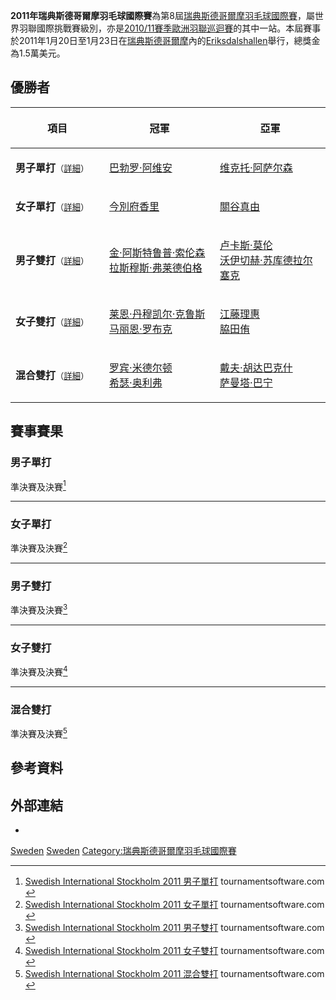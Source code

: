 {{noteTA|G1=Badminton}}
{{infobox badminton event
|name           = 2011年瑞典斯德哥爾摩羽毛球國際賽
|image          = 
|size           = 
|caption        =
|dates          = 2011年1月20日－1月23日
|number_edition = 第8屆
|level          = 4A
|prize_money    = 1.5萬美元
|location       = {{SWE}}[[斯德哥爾摩|斯德哥爾摩]]
|venue          = [[Eriksdalshallen|Eriksdalshallen]]
|previous       = 2010年瑞典斯德哥爾摩羽毛球國際賽 
|next           = 2012年瑞典斯德哥爾摩羽毛球國際賽
}}
'''2011年瑞典斯德哥爾摩羽毛球國際賽'''為第8屆[[瑞典斯德哥爾摩羽毛球國際賽|瑞典斯德哥爾摩羽毛球國際賽]]，屬世界羽聯國際挑戰賽級別，亦是[[2010/11賽季歐洲羽聯巡迴賽|2010/11賽季歐洲羽聯巡迴賽]]的其中一站。本屆賽事於2011年1月20日至1月23日在[[瑞典|瑞典]][[斯德哥爾摩|斯德哥爾摩]]內的[[Eriksdalshallen|Eriksdalshallen]]舉行，總獎金為1.5萬美元。

== 優勝者 ==
{| class=wikitable style="font-size:small"
!width="200"|項目
!width="250"|冠軍
!width="250"|亞軍
|-
|'''男子單打'''<small>（[[#男子單打|詳細]]）</small>
|{{flagicon|ESP}} [[巴勃罗·阿维安|巴勃罗·阿维安]]
|{{flagicon|DEN}} [[维克托·阿萨尔森|维克托·阿萨尔森]]
|-
|'''女子單打'''<small>（[[#女子單打|詳細]]）</small>
|{{flagicon|JPN}} [[今別府香里|今別府香里]]
|{{flagicon|JPN}} [[關谷真由|關谷真由]]
|-
|'''男子雙打'''<small>（[[#男子雙打|詳細]]）</small>
|{{flagicon|DEN}} [[金·阿斯特鲁普·索伦森|金·阿斯特鲁普·索伦森]]<br/>{{flagicon|DEN}} [[拉斯穆斯·弗莱德伯格|拉斯穆斯·弗莱德伯格]]
|{{flagicon|POL}} [[卢卡斯·莫伦|卢卡斯·莫伦]]<br/>{{flagicon|POL}} [[沃伊切赫·苏库德拉尔塞克|沃伊切赫·苏库德拉尔塞克]]
|-
|'''女子雙打'''<small>（[[#女子雙打|詳細]]）</small>
|{{flagicon|DEN}} [[莱恩·丹穆凯尔·克鲁斯|莱恩·丹穆凯尔·克鲁斯]]<br/>{{flagicon|DEN}} [[马丽恩·罗布克|马丽恩·罗布克]]
|{{flagicon|JPN}} [[江藤理惠|江藤理惠]]<br/>{{flagicon|JPN}} [[脇田侑|脇田侑]]
|-
|'''混合雙打'''<small>（[[#混合雙打|詳細]]）</small>
|{{flagicon|ENG}} [[罗宾·米德尔顿|罗宾·米德尔顿]]<br/>{{flagicon|ENG}} [[希瑟·奥利弗|希瑟·奥利弗]]
|{{flagicon|NED}} [[戴夫·胡达巴克什|戴夫·胡达巴克什]]<br/>{{flagicon|NED}} [[萨曼塔·巴宁|萨曼塔·巴宁]]
|}

== 賽事賽果 ==
=== 男子單打 ===
;準決賽及決賽<ref name="MS">[http://bwf.tournamentsoftware.com/sport/draw.aspx?id=3DE97B42-BB18-41A9-A1BB-626FE6EDFA99&draw=2 Swedish International Stockholm 2011 男子單打] tournamentsoftware.com {{en}}</ref>
{{4TeamBracket-Tennis3-v2
| team-width=200
| RD1-seed1=1
| RD1-team1={{flagicon|NED}} [[方發財|方發財]]
| RD1-score1-1=19
| RD1-score1-2='''21
| RD1-score1-3=18
| RD1-seed2=3
| RD1-team2='''{{flagicon|ESP}} [[巴勃罗·阿维安|巴勃罗·阿维安]]
| RD1-score2-1='''21
| RD1-score2-2=19
| RD1-score2-3='''21

| RD1-seed3=
| RD1-team3='''{{flagicon|DEN}} [[维克托·阿萨尔森|维克托·阿萨尔森]]
| RD1-score3-1='''21
| RD1-score3-2='''21
| RD1-score3-3=
| RD1-seed4=2
| RD1-team4={{flagicon|LTU}} [[凯斯图蒂斯·纳维茨卡斯|凯斯图蒂斯·纳维茨卡斯]]
| RD1-score4-1=13
| RD1-score4-2=14
| RD1-score4-3=

| RD2-seed1=3
| RD2-team1='''{{flagicon|ESP}} [[巴勃罗·阿维安|巴勃罗·阿维安]]
| RD2-score1-1='''21
| RD2-score1-2='''21
| RD2-score1-3=
| RD2-seed2=
| RD2-team2={{flagicon|DEN}} [[维克托·阿萨尔森|维克托·阿萨尔森]]
| RD2-score2-1=19
| RD2-score2-2=6
| RD2-score2-3=
}}
----

=== 女子單打 ===
;準決賽及決賽<ref name="WS">[http://bwf.tournamentsoftware.com/sport/draw.aspx?id=3DE97B42-BB18-41A9-A1BB-626FE6EDFA99&draw=4 Swedish International Stockholm 2011 女子單打] tournamentsoftware.com {{en}}</ref>
{{4TeamBracket-Tennis3-v2
| team-width=200
| RD1-seed1=Q
| RD1-team1='''{{flagicon|JPN}} [[關谷真由|關谷真由]]
| RD1-score1-1='''21
| RD1-score1-2='''21
| RD1-score1-3=
| RD1-seed2=3
| RD1-team2={{flagicon|SCO}} [[苏珊·埃格尔斯达芙|苏珊·埃格尔斯达芙]]
| RD1-score2-1=6
| RD1-score2-2=15
| RD1-score2-3=

| RD1-seed3=
| RD1-team3='''{{flagicon|JPN}} [[今別府香里|今別府香里]]
| RD1-score3-1=19
| RD1-score3-2='''21
| RD1-score3-3='''21
| RD1-seed4=
| RD1-team4={{flagicon|ESP}} [[卡罗列娜·马琳|卡罗列娜·马琳]]
| RD1-score4-1='''21
| RD1-score4-2=16
| RD1-score4-3=8

| RD2-seed1=Q
| RD2-team1={{flagicon|JPN}} [[關谷真由|關谷真由]]
| RD2-score1-1='''21
| RD2-score1-2=20
| RD2-score1-3=16
| RD2-seed2=
| RD2-team2='''{{flagicon|JPN}} [[今別府香里|今別府香里]]
| RD2-score2-1=13
| RD2-score2-2='''22
| RD2-score2-3='''21
}}
----

=== 男子雙打 ===
;準決賽及決賽<ref name="MD">[http://bwf.tournamentsoftware.com/sport/draw.aspx?id=3DE97B42-BB18-41A9-A1BB-626FE6EDFA99&draw=6 Swedish International Stockholm 2011 男子雙打] tournamentsoftware.com {{en}}</ref>
{{4TeamBracket-Tennis3-v2
| team-width=200
| RD1-seed1=
| RD1-team1={{flagicon|INA}} [[Andi_Hartono_Tandaputra|Andi Hartono Tandaputra]]<br/> {{flagicon|EST}} [[Gert_Kunka|Gert Kunka]]
| RD1-score1-1=18
| RD1-score1-2=16
| RD1-score1-3=
| RD1-seed2=
| RD1-team2='''{{flagicon|DEN}} [[金·阿斯特鲁普·索伦森|金·阿斯特鲁普·索伦森]]<br/> {{flagicon|DEN}} [[拉斯穆斯·弗莱德伯格|拉斯穆斯·弗莱德伯格]]
| RD1-score2-1='''21
| RD1-score2-2='''21
| RD1-score2-3=

| RD1-seed3=
| RD1-team3={{flagicon|DEN}} [[Mats_Bue|Mats Bue]]<br/> {{flagicon|DEN}} [[安德斯·斯考劳普·拉斯姆森|安德斯·斯考劳普·拉斯姆森]]
| RD1-score3-1=15
| RD1-score3-2='''21
| RD1-score3-3=20
| RD1-seed4=
| RD1-team4='''{{flagicon|POL}} [[卢卡斯·莫伦|卢卡斯·莫伦]]<br/> {{flagicon|POL}} [[沃伊切赫·苏库德拉尔塞克|沃伊切赫·苏库德拉尔塞克]]
| RD1-score4-1='''21
| RD1-score4-2=11
| RD1-score4-3='''22

| RD2-seed1=
| RD2-team1='''{{flagicon|DEN}} [[金·阿斯特鲁普·索伦森|金·阿斯特鲁普·索伦森]]<br/> {{flagicon|DEN}} [[拉斯穆斯·弗莱德伯格|拉斯穆斯·弗莱德伯格]]
| RD2-score1-1=14
| RD2-score1-2='''25
| RD2-score1-3='''21
| RD2-seed2=
| RD2-team2={{flagicon|POL}} [[卢卡斯·莫伦|卢卡斯·莫伦]]<br/> {{flagicon|POL}} [[沃伊切赫·苏库德拉尔塞克|沃伊切赫·苏库德拉尔塞克]]
| RD2-score2-1='''21
| RD2-score2-2=23
| RD2-score2-3=16
}}
----

=== 女子雙打 ===
;準決賽及決賽<ref name="WD">[http://bwf.tournamentsoftware.com/sport/draw.aspx?id=3DE97B42-BB18-41A9-A1BB-626FE6EDFA99&draw=7 Swedish International Stockholm 2011 女子雙打] tournamentsoftware.com {{en}}</ref>
{{4TeamBracket-Tennis3-v2
| team-width=200
| RD1-seed1=1
| RD1-team1='''{{flagicon|JPN}} [[江藤理惠|江藤理惠]]<br/> {{flagicon|JPN}} [[脇田侑|脇田侑]]
| RD1-score1-1='''21
| RD1-score1-2='''21
| RD1-score1-3=
| RD1-seed2=4
| RD1-team2={{flagicon|DEN}} [[玛丽亚·赫斯波|玛丽亚·赫斯波]]<br/> {{flagicon|DEN}} [[安妮·斯基尔贝克|安妮·斯基尔贝克]]
| RD1-score2-1=11
| RD1-score2-2=13
| RD1-score2-3=

| RD1-seed3=
| RD1-team3='''{{flagicon|DEN}} [[莱恩·丹穆凯尔·克鲁斯|莱恩·丹穆凯尔·克鲁斯]]<br/> {{flagicon|DEN}} [[马丽恩·罗布克|马丽恩·罗布克]]
| RD1-score3-1=21
| RD1-score3-2=''17
| RD1-score3-3=
| RD1-seed4=2
| RD1-team4={{flagicon|ENG}} [[玛里亚纳·阿格基罗|玛里亚纳·阿格基罗]]<br/> {{flagicon|ENG}} [[希瑟·奥利弗|希瑟·奥利弗]] （中途退出）
| RD1-score4-1='''21
| RD1-score4-2=''10
| RD1-score4-3=

| RD2-seed1=1
| RD2-team1={{flagicon|JPN}} [[江藤理惠|江藤理惠]]<br/> {{flagicon|JPN}} [[脇田侑|脇田侑]]
| RD2-score1-1=14
| RD2-score1-2=16
| RD2-score1-3=
| RD2-seed2=
| RD2-team2='''{{flagicon|DEN}} [[莱恩·丹穆凯尔·克鲁斯|莱恩·丹穆凯尔·克鲁斯]]<br/> {{flagicon|DEN}} [[马丽恩·罗布克|马丽恩·罗布克]]
| RD2-score2-1='''21
| RD2-score2-2='''21
| RD2-score2-3=
}}
----

=== 混合雙打 ===
;準決賽及決賽<ref name="XD">[http://bwf.tournamentsoftware.com/sport/draw.aspx?id=3DE97B42-BB18-41A9-A1BB-626FE6EDFA99&draw=9 Swedish International Stockholm 2011 混合雙打] tournamentsoftware.com {{en}}</ref>
{{4TeamBracket-Tennis3-v2
| team-width=200
| RD1-seed1=
| RD1-team1='''{{flagicon|NED}} [[戴夫·胡达巴克什|戴夫·胡达巴克什]]<br/> {{flagicon|NED}} [[萨曼塔·巴宁|萨曼塔·巴宁]]
| RD1-score1-1='''21
| RD1-score1-2='''21
| RD1-score1-3=
| RD1-seed2=4
| RD1-team2={{flagicon|IRL}} [[山姆·马吉|山姆·马吉]]<br/> {{flagicon|IRL}} [[克洛伊·马吉|克洛伊·马吉]]
| RD1-score2-1=16
| RD1-score2-2=18
| RD1-score2-3=

| RD1-seed3=
| RD1-team3={{flagicon|INA}} [[Imam_Sodikin_Irawan|Imam Sodikin Irawan]]<br/> {{flagicon|SWE}} [[Cecilia_Bjunér|Cecilia Bjunér]]
| RD1-score3-1='''21
| RD1-score3-2=12
| RD1-score3-3=10
| RD1-seed4=
| RD1-team4='''{{flagicon|ENG}} [[罗宾·米德尔顿|罗宾·米德尔顿]]<br/> {{flagicon|ENG}} [[希瑟·奥利弗|希瑟·奥利弗]]
| RD1-score4-1=15
| RD1-score4-2='''21
| RD1-score4-3='''21

| RD2-seed1=
| RD2-team1={{flagicon|NED}} [[戴夫·胡达巴克什|戴夫·胡达巴克什]]<br/> {{flagicon|NED}} [[萨曼塔·巴宁|萨曼塔·巴宁]]
| RD2-score1-1='''21
| RD2-score1-2=9
| RD2-score1-3=14
| RD2-seed2=
| RD2-team2='''{{flagicon|ENG}} [[罗宾·米德尔顿|罗宾·米德尔顿]]<br/> {{flagicon|ENG}} [[希瑟·奥利弗|希瑟·奥利弗]]
| RD2-score2-1=15
| RD2-score2-2='''21
| RD2-score2-3='''21
}}

== 參考資料 ==
{{Reflist}}

== 外部連結 ==
*{{official|http://www.badminton.nu/swedishinternational/}}{{sv}}

[[Category:2011年世界羽聯國際挑戰賽|Sweden]]
[[Category:2010/11賽季歐洲羽聯巡迴賽|Sweden]]
[[Category:瑞典斯德哥爾摩羽毛球國際賽|Category:瑞典斯德哥爾摩羽毛球國際賽]]